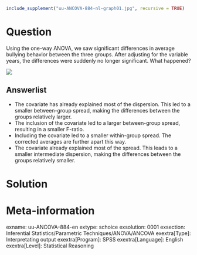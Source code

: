 ```r
include_supplement("uu-ANCOVA-884-nl-graph01.jpg", recursive = TRUE)
```
Question
========
Using the one-way ANOVA, we saw significant differences in average bullying behavior between the three groups. After adjusting for the variable years, the differences were suddenly no longer significant. What happened? 

![](uu-ANCOVA-884-nl-graph01.jpg)

Answerlist
----------
* The covariate has already explained most of the dispersion. This led to a smaller between-group spread, making the differences between the groups relatively larger.
* The inclusion of the covariate led to a larger between-group spread, resulting in a smaller F-ratio.
* Including the covariate led to a smaller within-group spread. The corrected averages are further apart this way.
* The covariate already explained most of the spread. This leads to a smaller intermediate dispersion, making the differences between the groups relatively smaller.


Solution
========

Meta-information
================
exname: uu-ANCOVA-884-en
extype: schoice
exsolution: 0001
exsection: Inferential Statistics/Parametric Techniques/ANOVA/ANCOVA
exextra[Type]: Interpretating output
exextra[Program]: SPSS
exextra[Language]: English
exextra[Level]: Statistical Reasoning